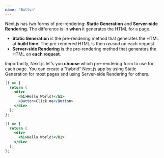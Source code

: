 ```yaml
---
name: 'Button'
---
```


Next.js has two forms of pre-rendering: **Static Generation** and **Server-side Rendering**. The difference is in **when** it generates the HTML for a page.

- **Static Generation** is the pre-rendering method that generates the HTML at **build time**. The pre-rendered HTML is then _reused_ on each request.
- **Server-side Rendering** is the pre-rendering method that generates the HTML on **each request**.

Importantly, Next.js let's you **choose** which pre-rendering form to use for each page. You can create a "hybrid" Next.js app by using Static Generation for most pages and using Server-side Rendering for others.

```jsx live=true
() => {
  return (
    <div>
      <h1>Hello World!</h1>
      <Button>Click me</Button>
    </div>
  );
};
```

```jsx
() => {
  return (
    <div>
      <h1>Hello World!</h1>
    </div>
  );
};
```
